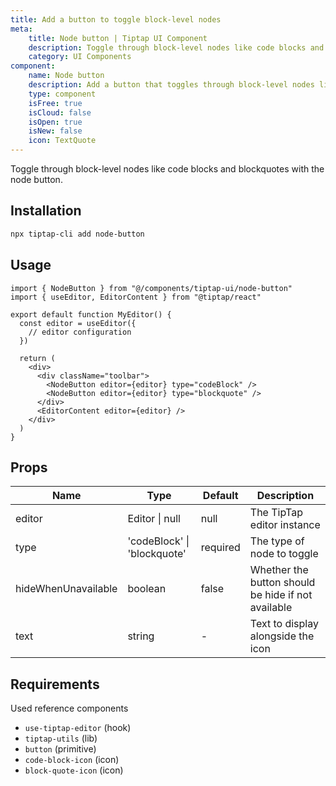 ```yaml
---
title: Add a button to toggle block-level nodes
meta:
    title: Node button | Tiptap UI Component
    description: Toggle through block-level nodes like code blocks and blockquotes with the node button. More in the docs.
    category: UI Components
component:
    name: Node button
    description: Add a button that toggles through block-level nodes like blockquotes.
    type: component
    isFree: true
    isCloud: false
    isOpen: true
    isNew: false
    icon: TextQuote
---
```


Toggle through block-level nodes like code blocks and blockquotes with the node button.

<CodeDemo src="https://template.tiptap.dev/preview/tiptap-ui/node-button" />

## Installation

```bash
npx tiptap-cli add node-button
```

## Usage

```tsx
import { NodeButton } from "@/components/tiptap-ui/node-button"
import { useEditor, EditorContent } from "@tiptap/react"

export default function MyEditor() {
  const editor = useEditor({
    // editor configuration
  })

  return (
    <div>
      <div className="toolbar">
        <NodeButton editor={editor} type="codeBlock" />
        <NodeButton editor={editor} type="blockquote" />
      </div>
      <EditorContent editor={editor} />
    </div>
  )
}
```

## Props

| Name                | Type                        | Default  | Description                                        |
| ------------------- | --------------------------- | -------- | -------------------------------------------------- |
| editor              | Editor \| null              | null     | The TipTap editor instance                         |
| type                | 'codeBlock' \| 'blockquote' | required | The type of node to toggle                         |
| hideWhenUnavailable | boolean                     | false    | Whether the button should be hide if not available |
| text                | string                      | -        | Text to display alongside the icon                 |

## Requirements

Used reference components

- `use-tiptap-editor` (hook)
- `tiptap-utils` (lib)
- `button` (primitive)
- `code-block-icon` (icon)
- `block-quote-icon` (icon)